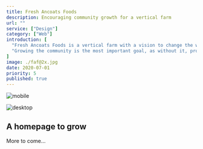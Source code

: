```yaml
---
title: Fresh Ancoats Foods
description: Encouraging community growth for a vertical farm
url: ""
service: ["Design"]
category: ["Web"]
introduction: [
  "Fresh Ancoats Foods is a vertical farm with a vision to change the way food is grown and delivered. Vertical farms can grow more food with less land—it’s hinted at in name—however, like traditional farming, you still need to harvest produce.",
  "Growing the community is the most important goal, as without it, produce cannot be harvested and distributed efficiently. Working with FAF we created an outline that promoted joining the community, along with an element of growing partnerships for produce. As the community grows, the aim of the website will rightly shift."
]
image: ./faf@2x.jpg
date: 2020-07-01
priority: 5
published: true
---
```



<div className="scroll scroll-offset flex items-start full -mb-16 -ml-1 md:-ml-8">
<Screen device="small">

  ![mobile](./mobile/mobile-01.jpg)

</Screen>
<Screen device="medium">

  ![desktop](./desktop/desktop-01.jpg)

</Screen>
</div>

## A homepage to grow

<div className="content text-center pt-64 pb-24 font-bold text-f3">
More to come…
</div>
